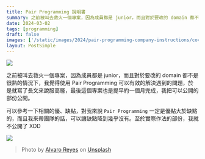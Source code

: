 ```yaml
---
title: Pair Programming 說明書
summary: 之前被叫去救火一個專案，因為成員都是 junior，而且對於要改的 domain 都不是很熟的情況下，我覺得使用 Pair Programming 可以有效的解決遇到的問題，於是就寫了長文來說服高層，最後這個專案也是提早約一個月完成，我把可以公開的部份公開。
date: 2024-03-02
tags: [programming]
draft: false
images: ['/static/images/2024/pair-programming-company-instructions/cover.webp']
layout: PostSimple
---
```


![](/static/images/2024/pair-programming-company-instructions/cover.webp)

之前被叫去救火一個專案，因為成員都是 junior，而且對於要改的 domain 都不是很熟的情況下，我覺得使用 Pair Programming 可以有效的解決遇到的問題，於是就寫了長文來說服高層，最後這個專案也是提早約一個月完成，我把可以公開的部份公開。

可以參考一下相關的優、缺點，對我來說 `Pair Programming` 一定是優點大於缺點的，而且我來帶團隊的話，可以讓缺點降到幾乎沒有。至於實際作法的部份，我就不公開了 XDD

![](/static/images/2024/pair-programming-company-instructions/pair-programming.webp)

> Photo by [Alvaro Reyes](https://unsplash.com/@alvarordesign?utm_content=creditCopyText&utm_medium=referral&utm_source=unsplash) on [Unsplash](https://unsplash.com/photos/two-men-using-computer-and-laptop-fSWOVc3e06w?utm_content=creditCopyText&utm_medium=referral&utm_source=unsplash)
